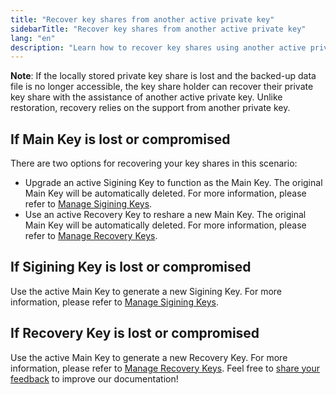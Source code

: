 ```yaml
---
title: "Recover key shares from another active private key"
sidebarTitle: "Recover key shares from another active private key"
lang: "en"
description: "Learn how to recover key shares using another active private key if the original is lost."
---
```


**Note**: If the locally stored private key share is lost and the backed-up data file is no longer accessible, the key share holder can recover their private key share with the assistance of another active private key. Unlike restoration, recovery relies on the support from another private key.

## If Main Key is lost or compromised

There are two options for recovering your key shares in this scenario:

- Upgrade an active Sigining Key to function as the Main Key. The original Main Key will be automatically deleted. For more information, please refer to [Manage Sigining Keys](/en/portal/mpc-wallets/ocw/manage-key-share-groups#manage-signing-groups).
- Use an active Recovery Key to reshare a new Main Key. The original Main Key will be automatically deleted. For more information, please refer to [Manage Recovery Keys](/en/portal/mpc-wallets/ocw/manage-key-share-groups#manage-recovery-groups).

## If Sigining Key is lost or compromised

Use the active Main Key to generate a new Sigining Key. For more information, please refer to [Manage Sigining Keys](/en/portal/mpc-wallets/ocw/manage-key-share-groups#manage-signing-groups).

## If Recovery Key is lost or compromised

Use the active Main Key to generate a new Recovery Key. For more information, please refer to [Manage Recovery Keys](/en/portal/mpc-wallets/ocw/manage-key-share-groups#manage-recovery-groups).
<Tip>Feel free to [share your feedback](https://forms.zohopublic.com/cobo/form/DocumentFeedbackForm/formperma/QvLOhxJv1_JMsJ-1dleZ8Itb_7rzN-LtgvsDdxosoVI?referrername=manuals) to improve our documentation!</Tip>